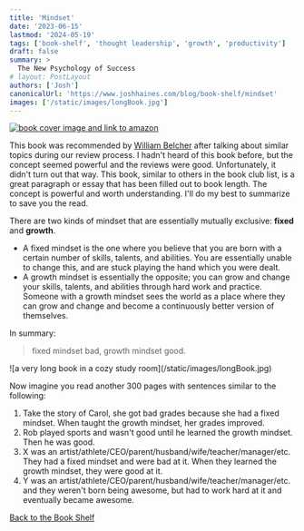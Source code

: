 ```yaml
---
title: 'Mindset'
date: '2023-06-15'
lastmod: '2024-05-19'
tags: ['book-shelf', 'thought leadership', 'growth', 'productivity']
draft: false
summary: >
  The New Psychology of Success
# layout: PostLayout
authors: ['Josh']
canonicalUrl: 'https://www.joshhaines.com/blog/book-shelf/mindset'
images: ['/static/images/longBook.jpg']
---
```


<div className="mx-auto w-1/3">
  <a href="https://www.amazon.com/Mindset-Psychology-Carol-S-Dweck/dp/1400062756">
    <img
      alt="book cover image and link to amazon"
      src="https://m.media-amazon.com/images/I/41wyCevk+6L._SY445_SX342_.jpg"
    />
  </a>
</div>

This book was recommended by [William Belcher](https://www.linkedin.com/in/william-b-656b18108/) after talking about similar topics during our review process. I hadn't heard of this book before, but the concept seemed powerful and the reviews were good. Unfortunately, it didn't turn out that way. This book, similar to others in the book club list, is a great paragraph or essay that has been filled out to book length. The concept is powerful and worth understanding. I'll do my best to summarize to save you the read.

There are two kinds of mindset that are essentially mutually exclusive: **fixed** and **growth**.

- A fixed mindset is the one where you believe that you are born with a certain number of skills,
  talents, and abilities.
  You are essentially unable to change this, and are stuck playing the hand which you were dealt.
- A growth mindset is essentially the opposite; you can grow and change your skills, talents, and abilities through hard work and practice. Someone with a growth mindset sees the world as a place where they can grow and change and become a continuously better version of themselves.

In summary:

> fixed mindset bad, growth mindset good.

<div className="-mx-2 flex flex-wrap justify-center overflow-hidden xl:-mx-2">
  <div className="my-1 w-full overflow-hidden px-2 xl:my-1 xl:w-3/4 xl:px-2">
    ![a very long book in a cozy study room](/static/images/longBook.jpg)
  </div>
</div>

Now imagine you read another 300 pages with sentences similar to the following:

1. Take the story of Carol, she got bad grades because she had a fixed mindset. When taught the growth mindset, her grades improved.
2. Rob played sports and wasn't good until he learned the growth mindset. Then he was good.
3. X was an artist/athlete/CEO/parent/husband/wife/teacher/manager/etc. They had a fixed mindset and were bad at it. When they learned the growth mindset, they were good at it.
4. Y was an artist/athlete/CEO/parent/husband/wife/teacher/manager/etc. and they weren't born being awesome, but had to work hard at it and eventually became awesome.

[Back to the Book Shelf](/blog/book-shelf)
